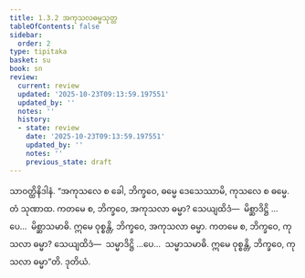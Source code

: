 ```yaml
---
title: 1.3.2 အကုသလဓမ္မသုတ္တ
tableOfContents: false
sidebar:
  order: 2
type: tipitaka
basket: su
book: sn
review:
  current: review
  updated: '2025-10-23T09:13:59.197551'
  updated_by: ''
  notes: ''
  history:
  - state: review
    date: '2025-10-23T09:13:59.197551'
    updated_by: ''
    notes: ''
    previous_state: draft
---
```



<ReviewStatus review={frontmatter.review} showDetails={true} />

<HypothesisAnnotation frontmatter={frontmatter} />

<DynamicBreadcrumb />

<Division number="22" book="sn" e="ch" v="18" p="282">

<Paragraph number="90" book="sn">
သာဝတ္ထိနိဒါနံ. “အကုသလေ စ ခေါ, ဘိက္ခဝေ, ဓမ္မေ ဒေသေဿာမိ, ကုသလေ စ ဓမ္မေ. တံ သုဏာထ. ကတမေ စ, ဘိက္ခဝေ, အကုသလာ ဓမ္မာ? သေယျထိဒံ—  မိစ္ဆာဒိဋ္ဌိ …ပေ…  မိစ္ဆာသမာဓိ. ဣမေ ဝုစ္စန္တိ, ဘိက္ခဝေ, အကုသလာ ဓမ္မာ. ကတမေ စ, ဘိက္ခဝေ, ကုသလာ ဓမ္မာ? သေယျထိဒံ—  သမ္မာဒိဋ္ဌိ …ပေ…  သမ္မာသမာဓိ. ဣမေ ဝုစ္စန္တိ, ဘိက္ခဝေ, ကုသလာ ဓမ္မာ”တိ.

</Paragraph>
</Division>

<Paragraph number="91" type="center" book="sn">
ဒုတိယံ.
</Paragraph>